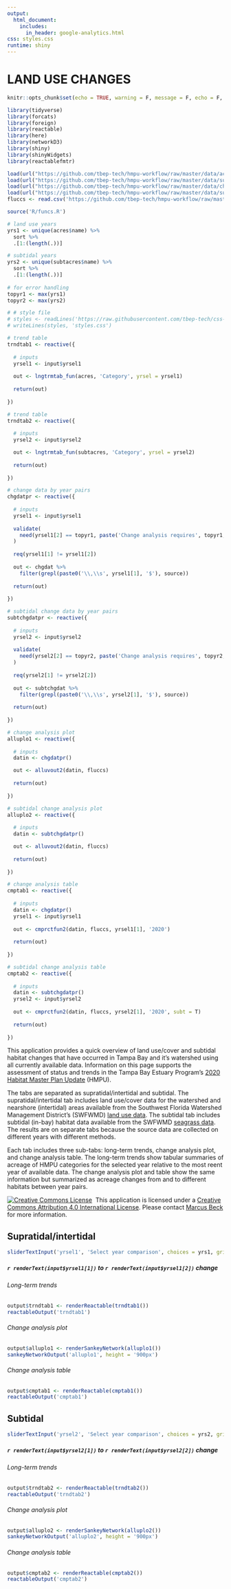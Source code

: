 ```yaml
---
output: 
  html_document:
    includes: 
      in_header: google-analytics.html
css: styles.css
runtime: shiny
---
```

  
# LAND USE CHANGES {.tabset}
  
```r
knitr::opts_chunk$set(echo = TRUE, warning = F, message = F, echo = F, fig.path = 'figs/', dev.args = list(family = 'serif'), fig.path = 'figures/')

library(tidyverse)
library(forcats)
library(foreign)
library(reactable)
library(here)
library(networkD3)
library(shiny)
library(shinyWidgets)
library(reactablefmtr)

load(url("https://github.com/tbep-tech/hmpu-workflow/raw/master/data/acres.RData"))
load(url("https://github.com/tbep-tech/hmpu-workflow/raw/master/data/subtacres.RData"))
load(url("https://github.com/tbep-tech/hmpu-workflow/raw/master/data/chgdat.RData"))
load(url("https://github.com/tbep-tech/hmpu-workflow/raw/master/data/subtchgdat.RData"))
fluccs <- read.csv('https://github.com/tbep-tech/hmpu-workflow/raw/master/data/FLUCCShabsclass.csv', stringsAsFactors = F)

source('R/funcs.R')

# land use years
yrs1 <- unique(acres$name) %>% 
  sort %>% 
  .[1:(length(.))]

# subtidal years
yrs2 <- unique(subtacres$name) %>% 
  sort %>% 
  .[1:(length(.))]
 
# for error handling
topyr1 <- max(yrs1)
topyr2 <- max(yrs2)

# # style file
# styles <- readLines('https://raw.githubusercontent.com/tbep-tech/css-styling/master/styles.css')
# writeLines(styles, 'styles.css')
```

```r
# trend table
trndtab1 <- reactive({
  
  # inputs
  yrsel1 <- input$yrsel1
  
  out <- lngtrmtab_fun(acres, 'Category', yrsel = yrsel1)
  
  return(out)
  
})

# trend table
trndtab2 <- reactive({
  
  # inputs
  yrsel2 <- input$yrsel2

  out <- lngtrmtab_fun(subtacres, 'Category', yrsel = yrsel2)
  
  return(out)
  
})

# change data by year pairs
chgdatpr <- reactive({
  
  # inputs
  yrsel1 <- input$yrsel1
  
  validate(
    need(yrsel1[2] == topyr1, paste('Change analysis requires', topyr1, 'as second year'))
  )
  
  req(yrsel1[1] != yrsel1[2])
  
  out <- chgdat %>% 
    filter(grepl(paste0('\\,\\s', yrsel1[1], '$'), source))
  
  return(out)
  
})

# subtidal change data by year pairs
subtchgdatpr <- reactive({
  
  # inputs
  yrsel2 <- input$yrsel2
  
  validate(
    need(yrsel2[2] == topyr2, paste('Change analysis requires', topyr2, 'as second year'))
  )
  
  req(yrsel2[1] != yrsel2[2])
  
  out <- subtchgdat %>% 
    filter(grepl(paste0('\\,\\s', yrsel2[1], '$'), source))
  
  return(out)
  
})

# change analysis plot
alluplo1 <- reactive({
  
  # inputs
  datin <- chgdatpr()

  out <- alluvout2(datin, fluccs)
  
  return(out)
  
})

# subtidal change analysis plot
alluplo2 <- reactive({
  
  # inputs
  datin <- subtchgdatpr()

  out <- alluvout2(datin, fluccs)
  
  return(out)
  
})

# change analysis table
cmptab1 <- reactive({
  
  # inputs
  datin <- chgdatpr()
  yrsel1 <- input$yrsel1
  
  out <- cmprctfun2(datin, fluccs, yrsel1[1], '2020')
  
  return(out)
  
})

# subtidal change analysis table
cmptab2 <- reactive({
  
  # inputs
  datin <- subtchgdatpr()
  yrsel2 <- input$yrsel2
  
  out <- cmprctfun2(datin, fluccs, yrsel2[1], '2020', subt = T)
  
  return(out)
  
})
```

This application provides a quick overview of land use/cover and subtidal habitat changes that have occurred in Tampa Bay and it's watershed using all currently available data.  Information on this page supports the assessment of status and trends in the Tampa Bay Estuary Program's [2020 Habitat Master Plan Update](https://drive.google.com/file/d/1Hp0l_qtbxp1JxKJoGatdyuANSzQrpL0I/view) (HMPU).

The tabs are separated as supratidal/intertidal and subtidal.  The supratidal/intertidal tab includes land use/cover data for the watershed and nearshore (intertidal) areas available from the Southwest Florida Watershed Management District's (SWFWMD) [land use data](https://data-swfwmd.opendata.arcgis.com/search?collection=Dataset&source=southwest%20florida%20water%20management%20district&tags=land%20use).  The subtidal tab includes subtidal (in-bay) habitat data available from the SWFWMD [seagrass data](https://data-swfwmd.opendata.arcgis.com/search?collection=Dataset&source=southwest%20florida%20water%20management%20district&tags=seagrass).  The results are on separate tabs because the source data are collected on different years with different methods. 

Each tab includes three sub-tabs: long-term trends, change analysis plot, and change analysis table.  The long-term trends show tabular summaries of acreage of HMPU categories for the selected year relative to the most reent year of available data.  The change analysis plot and table show the same information but summarized as acreage changes from and to different habitats between year pairs. 

<a rel='license' href='http://creativecommons.org/licenses/by/4.0/'><img alt='Creative Commons License' style='border-width:0' src='https://i.creativecommons.org/l/by/4.0/88x31.png' /></a>&nbsp;&nbsp;This application is licensed under a <a rel='license' href='http://creativecommons.org/licenses/by/4.0/'>Creative Commons Attribution 4.0 International License</a>. Please contact [Marcus Beck](mailto:mbeck@tbep.org) for more information.

## Supratidal/intertidal

```r
sliderTextInput('yrsel1', 'Select year comparison', choices = yrs1, grid = T, width = '600px', selected = c(yrs1[1], rev(yrs1)[1]))
```

##### `r renderText(input$yrsel1[1])` to `r renderText(input$yrsel1[2])` change {.tabset .tabset-pills} 

###### Long-term trends

```r
output$trndtab1 <- renderReactable(trndtab1())
reactableOutput('trndtab1')
```

###### Change analysis plot 

```r
output$alluplo1 <- renderSankeyNetwork(alluplo1())
sankeyNetworkOutput('alluplo1', height = '900px')
```

###### Change analysis table

```r
output$cmptab1 <- renderReactable(cmptab1())
reactableOutput('cmptab1')
```

## Subtidal

```r
sliderTextInput('yrsel2', 'Select year comparison', choices = yrs2, grid = T, width = '600px', selected = c(yrs2[1], rev(yrs2)[1]))
```

##### `r renderText(input$yrsel2[1])` to `r renderText(input$yrsel2[2])` change {.tabset .tabset-pills} 

###### Long-term trends

```r
output$trndtab2 <- renderReactable(trndtab2())
reactableOutput('trndtab2')
```

###### Change analysis plot

```r
output$alluplo2 <- renderSankeyNetwork(alluplo2())
sankeyNetworkOutput('alluplo2', height = '900px')
```

###### Change analysis table

```r
output$cmptab2 <- renderReactable(cmptab2())
reactableOutput('cmptab2')
```

